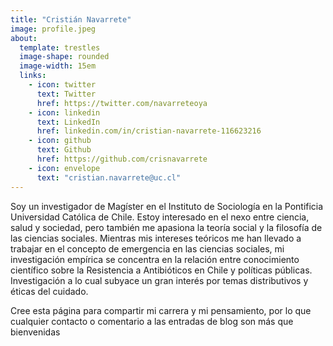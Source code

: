 ```yaml
---
title: "Cristián Navarrete"
image: profile.jpeg
about:
  template: trestles
  image-shape: rounded
  image-width: 15em
  links: 
    - icon: twitter
      text: Twitter
      href: https://twitter.com/navarreteoya
    - icon: linkedin
      text: LinkedIn
      href: linkedin.com/in/cristian-navarrete-116623216
    - icon: github
      text: Github
      href: https://github.com/crisnavarrete
    - icon: envelope
      text: "cristian.navarrete@uc.cl"
---
```



Soy un investigador de Magíster en el Instituto de Sociología en la Pontificia Universidad Católica de Chile. Estoy interesado en el nexo entre ciencia, salud y sociedad, pero también me apasiona la teoría social y la filosofía de las ciencias sociales. Mientras mis intereses teóricos me han llevado a trabajar en el concepto de emergencia en las ciencias sociales, mi investigación empírica se concentra en la relación entre conocimiento científico sobre la Resistencia a Antibióticos en Chile y políticas públicas. Investigación a lo cual subyace un gran interés por temas distributivos y éticas del cuidado.

Cree esta página para compartir mi carrera y mi pensamiento, por lo que cualquier contacto o comentario a las entradas de blog son más que bienvenidas



